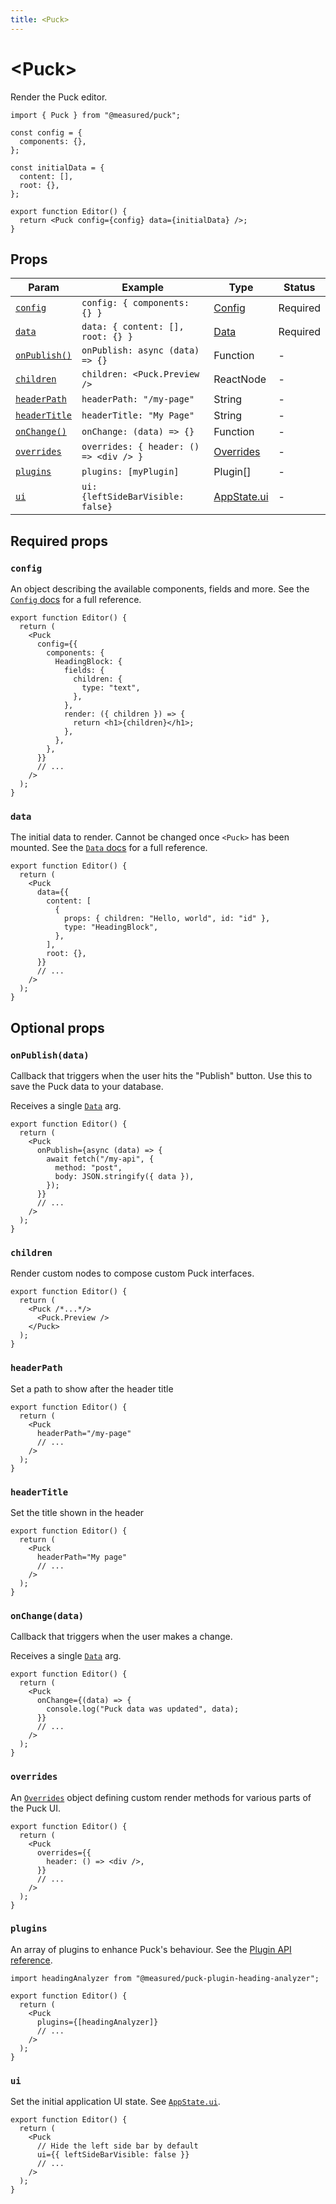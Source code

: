```yaml
---
title: <Puck>
---
```


# \<Puck\>

Render the Puck editor.

```tsx copy
import { Puck } from "@measured/puck";

const config = {
  components: {},
};

const initialData = {
  content: [],
  root: {},
};

export function Editor() {
  return <Puck config={config} data={initialData} />;
}
```

## Props

| Param                           | Example                                | Type                                               | Status   |
| ------------------------------- | -------------------------------------- | -------------------------------------------------- | -------- |
| [`config`](#config)             | `config: { components: {} }`           | [Config](/docs/api-reference/configuration/config) | Required |
| [`data`](#data)                 | `data: { content: [], root: {} }`      | [Data](/docs/api-reference/data)                   | Required |
| [`onPublish()`](#onpublishdata) | `onPublish: async (data) => {}`        | Function                                           | -        |
| [`children`](#children)         | `children: <Puck.Preview />`           | ReactNode                                          | -        |
| [`headerPath`](#headerpath)     | `headerPath: "/my-page"`               | String                                             | -        |
| [`headerTitle`](#headertitle)   | `headerTitle: "My Page"`               | String                                             | -        |
| [`onChange()`](#onchangedata)   | `onChange: (data) => {}`               | Function                                           | -        |
| [`overrides`](#overrides)       | `overrides: { header: () => <div /> }` | [Overrides](/docs/api-reference/overrides)         | -        |
| [`plugins`](#plugins)           | `plugins: [myPlugin]`                  | Plugin[]                                           | -        |
| [`ui`](#ui)                     | `ui: {leftSideBarVisible: false}`      | [AppState.ui](/docs/api-reference/app-state#ui)    | -        |

## Required props

### `config`

An object describing the available components, fields and more. See the [`Config` docs](/docs/api-reference/configuration/config) for a full reference.

```tsx {4-17} copy
export function Editor() {
  return (
    <Puck
      config={{
        components: {
          HeadingBlock: {
            fields: {
              children: {
                type: "text",
              },
            },
            render: ({ children }) => {
              return <h1>{children}</h1>;
            },
          },
        },
      }}
      // ...
    />
  );
}
```

### `data`

The initial data to render. Cannot be changed once `<Puck>` has been mounted. See the [`Data` docs](/docs/api-reference/data) for a full reference.

```tsx {4-12} copy
export function Editor() {
  return (
    <Puck
      data={{
        content: [
          {
            props: { children: "Hello, world", id: "id" },
            type: "HeadingBlock",
          },
        ],
        root: {},
      }}
      // ...
    />
  );
}
```

## Optional props

### `onPublish(data)`

Callback that triggers when the user hits the "Publish" button. Use this to save the Puck data to your database.

Receives a single [`Data`](/docs/api-reference/data) arg.

```tsx {4-9} copy
export function Editor() {
  return (
    <Puck
      onPublish={async (data) => {
        await fetch("/my-api", {
          method: "post",
          body: JSON.stringify({ data }),
        });
      }}
      // ...
    />
  );
}
```

### `children`

Render custom nodes to compose custom Puck interfaces.

```tsx {4-9} copy
export function Editor() {
  return (
    <Puck /*...*/>
      <Puck.Preview />
    </Puck>
  );
}
```

### `headerPath`

Set a path to show after the header title

```tsx {4} copy
export function Editor() {
  return (
    <Puck
      headerPath="/my-page"
      // ...
    />
  );
}
```

### `headerTitle`

Set the title shown in the header

```tsx {4} copy
export function Editor() {
  return (
    <Puck
      headerPath="My page"
      // ...
    />
  );
}
```

### `onChange(data)`

Callback that triggers when the user makes a change.

Receives a single [`Data`](/docs/api-reference/data) arg.

```tsx {4-6} copy
export function Editor() {
  return (
    <Puck
      onChange={(data) => {
        console.log("Puck data was updated", data);
      }}
      // ...
    />
  );
}
```

### `overrides`

An [`Overrides`](/docs/api-reference/overrides) object defining custom render methods for various parts of the Puck UI.

```tsx {4-6} copy
export function Editor() {
  return (
    <Puck
      overrides={{
        header: () => <div />,
      }}
      // ...
    />
  );
}
```

### `plugins`

An array of plugins to enhance Puck's behaviour. See the [Plugin API reference](/docs/api-reference/plugins).

```tsx {6} copy
import headingAnalyzer from "@measured/puck-plugin-heading-analyzer";

export function Editor() {
  return (
    <Puck
      plugins={[headingAnalyzer]}
      // ...
    />
  );
}
```

### `ui`

Set the initial application UI state. See [`AppState.ui`](/docs/api-reference/app-state#ui).

```tsx {5} copy
export function Editor() {
  return (
    <Puck
      // Hide the left side bar by default
      ui={{ leftSideBarVisible: false }}
      // ...
    />
  );
}
```

